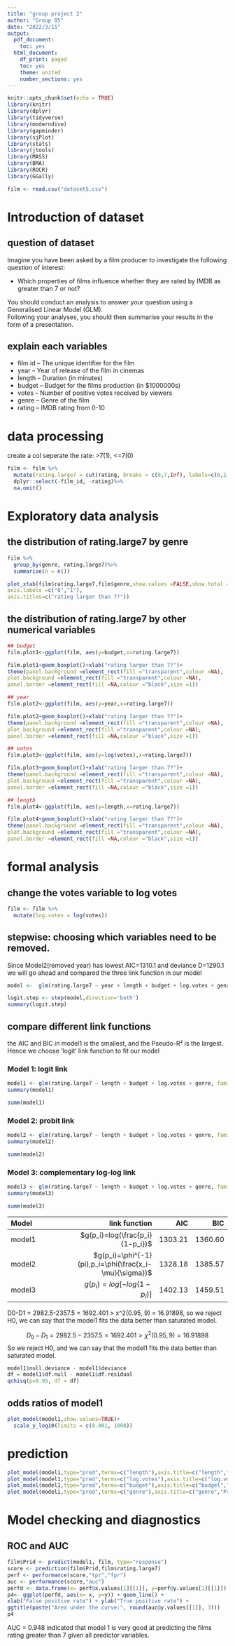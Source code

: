 ```yaml
---
title: "group project 2"
author: "Group 05"
date: "2022/3/15"
output:
  pdf_document:
    toc: yes
  html_document:
    df_print: paged
    toc: yes
    theme: united
    number_sections: yes
---
```


```r
knitr::opts_chunk$set(echo = TRUE)
library(knitr)
library(dplyr)
library(tidyverse)
library(moderndive)
library(gapminder)
library(sjPlot)
library(stats)
library(jtools)
library(MASS)
library(BMA)
library(ROCR)
library(GGally)
```

```r
film <- read.csv("dataset5.csv")
```
# Introduction of dataset
## question of dataset
Imagine you have been asked by a film producer to investigate the following question of interest:

* Which properties of films influence whether they are rated by IMDB as greater than 7 or not?

You should conduct an analysis to answer your question using a Generalised Linear Model (GLM). <br>
Following your analyses, you should then summarise your results in the form of a presentation.

## explain each variables
* film.id – The unique identifier for the film
* year – Year of release of the film in cinemas
* length – Duration (in minutes)
* budget – Budget for the films production (in $1000000s)
* votes – Number of positive votes received by viewers
* genre – Genre of the film
* rating – IMDB rating from 0-10

# data processing
create a col seperate the rate: >7(1), <=7(0)
```r
film <- film %>%
  mutate(rating.large7 = cut(rating, breaks = c(0,7,Inf), labels=c(0,1))) %>%
  dplyr::select(-film_id, -rating)%>%
  na.omit()
```


# Exploratory data analysis
## the distribution of rating.large7 by genre
```r
film %>%
  group_by(genre, rating.large7)%>%
  summarise(n = n())
```
```r
plot_xtab(film$rating.large7,film$genre,show.values =FALSE,show.total =FALSE,
axis.labels =c("0","1"),
axis.titles=c("rating larger than 7?"))
```

## the distribution of rating.large7 by other numerical variables
```r
## budget
film.plot1<-ggplot(film, aes(y=budget,x=rating.large7))

film.plot1+geom_boxplot()+xlab("rating larger than 7?")+
theme(panel.background =element_rect(fill ="transparent",colour =NA),
plot.background =element_rect(fill ="transparent",colour =NA),
panel.border =element_rect(fill =NA,colour ="black",size =1))

## year
film.plot2<-ggplot(film, aes(y=year,x=rating.large7))

film.plot2+geom_boxplot()+xlab("rating larger than 7?")+
theme(panel.background =element_rect(fill ="transparent",colour =NA),
plot.background =element_rect(fill ="transparent",colour =NA),
panel.border =element_rect(fill =NA,colour ="black",size =1))

## votes
film.plot3<-ggplot(film, aes(y=log(votes),x=rating.large7))

film.plot3+geom_boxplot()+xlab("rating larger than 7?")+
theme(panel.background =element_rect(fill ="transparent",colour =NA),
plot.background =element_rect(fill ="transparent",colour =NA),
panel.border =element_rect(fill =NA,colour ="black",size =1))

## length
film.plot4<-ggplot(film, aes(y=length,x=rating.large7))

film.plot4+geom_boxplot()+xlab("rating larger than 7?")+
theme(panel.background =element_rect(fill ="transparent",colour =NA),
plot.background =element_rect(fill ="transparent",colour =NA),
panel.border =element_rect(fill =NA,colour ="black",size =1))
```




# formal analysis
## change the votes variable to log votes
```r
film <- film %>%
  mutate(log.votes = log(votes))
```

## stepwise: choosing which variables need to be removed. 
Since Model2(removed year) has lowest AIC=1310.1 and deviance D=1290.1 we will go ahead and compared the three link function in our model
```r
model <-  glm(rating.large7 ~ year + length + budget + log.votes + genre, family = binomial(link = "logit"), data = film)

logit.step <- step(model,direction='both')
summary(logit.step)
```

## compare different link functions
the AIC and BIC in model1 is the smallest, and the Pseudo-R² is the largest. Hence we choose 'logit' link function to fit our model

### Model 1: logit link
```r
model1 <- glm(rating.large7 ~ length + budget + log.votes + genre, family = binomial(link = "logit"), data = film)
summary(model1)
```
```r
summ(model1)
```

### Model 2: probit link
```r
model2 <- glm(rating.large7 ~ length + budget + log.votes + genre, family = binomial(link = "probit"), data = film)
summary(model2)
```
```r
summ(model2)
```

### Model 3: complementary log-log link
```r
model3 <- glm(rating.large7 ~ length + budget + log.votes + genre, family = binomial(link = "cloglog"), data = film)
summary(model3)
```
```r
summ(model3)
```


|  Model        |  link function| AIC| BIC |
|:-----------------|----:|---:|----:|
|model1     | $g(p_i)=log(\frac{p_i}{1-p_i})$| 1303.21|  1360.60|
|model2     | $g(p_i)=\phi^{-1}(pi),p_i=\phi(\frac{x_i-\mu}{\sigma})$ | 1328.18|1385.57|
|model3     | $g(p_i)=log[-log(1-p_i)]$ | 1402.13|1459.51|

D0-D1 = 2982.5-2357.5 = 1692.401 >  x^2(0.95, 9) = 16.91898, so we reject H0, we can say that the model1 fits the data better than saturated model.

$$D_0-D_1 = 2982.5-2357.5 = 1692.401 >  {\chi}^2(0.95, 9) = 16.91898 $$ 
So we reject H0, and we can say that the model1 fits the data better than saturated model.

```r
model1$null.deviance - model1$deviance
df = model1$df.null - model1$df.residual
qchisq(p=0.95, df = df)
```

## odds ratios of model1
```r
plot_model(model1,show.values=TRUE)+
  scale_y_log10(limits = c(0.001, 1000))
```

# prediction
```r
plot_model(model1,type="pred",terms=c("length"),axis.title=c("length","Prob(rating above 7)"))
plot_model(model1,type="pred",terms=c("log.votes"),axis.title=c("log.votes","Prob(rating above 7)"))
plot_model(model1,type="pred",terms=c("budget"),axis.title=c("budget","Prob(rating above 7)"))
plot_model(model1,type="pred",terms=c("genre"),axis.title=c("genre","Prob(rating above 7)"))
```

# Model checking and diagnostics
## ROC and AUC
```r
film$Prid <- predict(model1, film, type="response")
score <- prediction(film$Prid,film$rating.large7)
perf <- performance(score,"tpr","fpr")
auc <- performance(score,"auc")
perfd <- data.frame(x= perf@x.values[1][[1]], y=perf@y.values[1][[1]])
p4<- ggplot(perfd, aes(x= x, y=y)) + geom_line() +
xlab("False positive rate") + ylab("True positive rate") +
ggtitle(paste("Area under the curve:", round(auc@y.values[[1]], 3)))
p4
```

AUC = 0.948 indicated that model 1 is very good at predicting the films rating greater than 7 given all predictor variables. 

